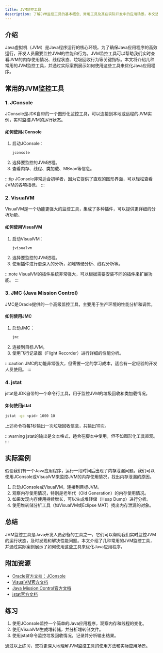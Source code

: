 ```yaml
---
title: JVM监控工具
description: 了解JVM监控工具的基本概念、常用工具及其在实际开发中的应用场景。本文适合初学者，帮助您掌握如何监控和分析JVM性能。
---
```


## 介绍

Java虚拟机（JVM）是Java程序运行的核心环境。为了确保Java应用程序的高效运行，开发人员需要监控JVM的性能和行为。JVM监控工具可以帮助我们实时查看JVM的内存使用情况、线程状态、垃圾回收行为等关键指标。本文将介绍几种常用的JVM监控工具，并通过实际案例展示如何使用这些工具来优化Java应用程序。

## 常用的JVM监控工具

### 1. JConsole

JConsole是JDK自带的一个图形化监控工具，可以连接到本地或远程的JVM实例，实时监控JVM的运行状态。

#### 如何使用JConsole

1. 启动JConsole：
   ```bash
   jconsole
   ```
2. 选择要监控的JVM进程。
3. 查看内存、线程、类加载、MBean等信息。

:::tip
JConsole非常适合初学者，因为它提供了直观的图形界面，可以轻松查看JVM的各项指标。
:::

### 2. VisualVM

VisualVM是一个功能更强大的监控工具，集成了多种插件，可以提供更详细的分析功能。

#### 如何使用VisualVM

1. 启动VisualVM：
   ```bash
   jvisualvm
   ```
2. 选择要监控的JVM进程。
3. 使用插件进行更深入的分析，如堆转储分析、线程分析等。

:::note
VisualVM的插件系统非常强大，可以根据需要安装不同的插件来扩展功能。
:::

### 3. JMC (Java Mission Control)

JMC是Oracle提供的一个高级监控工具，主要用于生产环境的性能分析和调优。

#### 如何使用JMC

1. 启动JMC：
   ```bash
   jmc
   ```
2. 连接到目标JVM。
3. 使用飞行记录器（Flight Recorder）进行详细的性能分析。

:::caution
JMC的功能非常强大，但需要一定的学习成本，适合有一定经验的开发人员使用。
:::

### 4. jstat

jstat是JDK自带的一个命令行工具，用于监控JVM的垃圾回收和类加载情况。

#### 如何使用jstat

```bash
jstat -gc <pid> 1000 10
```

上述命令将每1秒输出一次垃圾回收信息，共输出10次。

:::warning
jstat的输出是文本格式，适合在脚本中使用，但不如图形化工具直观。
:::

## 实际案例

假设我们有一个Java应用程序，运行一段时间后出现了内存泄漏问题。我们可以使用JConsole或VisualVM来监控JVM的内存使用情况，找出内存泄漏的原因。

1. 启动JConsole或VisualVM，连接到目标JVM。
2. 观察内存使用情况，特别是老年代（Old Generation）的内存使用情况。
3. 如果发现内存使用持续增长，可以生成堆转储（Heap Dump）进行分析。
4. 使用堆转储分析工具（如VisualVM或Eclipse MAT）找出内存泄漏的对象。

## 总结

JVM监控工具是Java开发人员必备的工具之一，它们可以帮助我们实时监控JVM的运行状态，及时发现和解决性能问题。本文介绍了几种常用的JVM监控工具，并通过实际案例展示了如何使用这些工具来优化Java应用程序。

## 附加资源

- [Oracle官方文档：JConsole](https://docs.oracle.com/javase/8/docs/technotes/guides/management/jconsole.html)
- [VisualVM官方文档](https://visualvm.github.io/)
- [Java Mission Control官方文档](https://docs.oracle.com/javacomponents/jmc-5-5/jmc-user-guide/index.html)
- [jstat官方文档](https://docs.oracle.com/javase/8/docs/technotes/tools/unix/jstat.html)

## 练习

1. 使用JConsole监控一个简单的Java应用程序，观察内存和线程的变化。
2. 使用VisualVM生成堆转储，并分析堆转储文件。
3. 使用jstat命令监控垃圾回收情况，记录并分析输出结果。

通过以上练习，您将更深入地理解JVM监控工具的使用方法和实际应用场景。